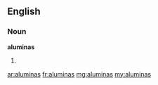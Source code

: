 ==English==

===Noun===
'''aluminas'''

# {{plural of|alumina}}

[[ar:aluminas]]
[[fr:aluminas]]
[[mg:aluminas]]
[[my:aluminas]]